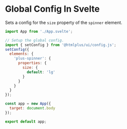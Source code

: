 # Global Config In Svelte

Sets a config for the `size` property of the `spinner` element.

```js
import App from './App.svelte';

// Setup the global config.
import { setConfig } from '@htmlplus/ui/config.js';
setConfig({
  elements: {
    'plus-spinner': {
      properties: {
        size: {
          default: 'lg'
        }
      }
    }
  }
});

const app = new App({
  target: document.body
});

export default app;
```
